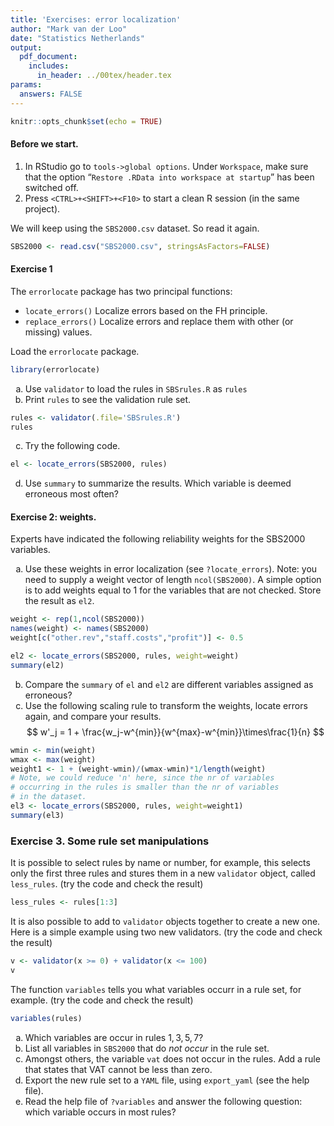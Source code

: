 ```yaml
---
title: 'Exercises: error localization'
author: "Mark van der Loo"
date: "Statistics Netherlands"
output: 
  pdf_document:
    includes: 
      in_header: ../00tex/header.tex
params:
  answers: FALSE
---
```


```r
knitr::opts_chunk$set(echo = TRUE)
```

#### Before we start.

1. In RStudio go to `tools->global options`. Under `Workspace`, make sure that
the option "`Restore .RData into workspace at startup`" has been switched off.
2. Press `<CTRL>+<SHIFT>+<F10>` to start a clean R session (in the same project).


We will keep using the `SBS2000.csv` dataset. So read it again.
```r
SBS2000 <- read.csv("SBS2000.csv", stringsAsFactors=FALSE)
```

\begin{picture}(0,0)
\put(350,-30){
\includegraphics[height=3cm]{fig/rstudio.png}
}
\end{picture}


#### Exercise 1

The `errorlocate` package has two principal functions:

- `locate_errors()` Localize errors based on the FH principle.
- `replace_errors()` Localize errors and replace them with other (or missing) values.

Load the `errorlocate` package.
```r
library(errorlocate)
```

a. Use `validator` to load the rules in `SBSrules.R` as `rules`
b. Print `rules` to see the validation rule set.
```r
rules <- validator(.file='SBSrules.R')
rules
```
c. Try the following code.
```r
el <- locate_errors(SBS2000, rules)
```
d. Use `summary` to summarize the results. Which variable is deemed erroneous
most often?


#### Exercise 2: weights.

Experts have indicated the following reliability weights for the SBS2000 variables.

\begin{tabular}{ll|ll}
staff       & 1   & turnover  & 1\\
other.rev   & 0.5 & total.rev & 1\\
staff.costs & 0.5 & profit    & 0.5\\
vat         & 1
\end{tabular}

a. Use these weights in error localization (see `?locate_errors`). Note: you
need to supply a weight vector of length `ncol(SBS2000)`. A simple option is to
add weights equal to 1 for the variables that are not checked. Store the result as
`el2`.
```r
weight <- rep(1,ncol(SBS2000))
names(weight) <- names(SBS2000)
weight[c("other.rev","staff.costs","profit")] <- 0.5

el2 <- locate_errors(SBS2000, rules, weight=weight)
summary(el2)
```
b. Compare the `summary` of `el` and `el2` are different variables
assigned as erroneous?
c. Use the following scaling rule to transform the weights, locate errors again, and compare your results.
$$
w'_j = 1 + \frac{w_j-w^{min}}{w^{max}-w^{min}}\times\frac{1}{n}
$$

```r
wmin <- min(weight)
wmax <- max(weight)
weight1 <- 1 + (weight-wmin)/(wmax-wmin)*1/length(weight)
# Note, we could reduce 'n' here, since the nr of variables
# occurring in the rules is smaller than the nr of variables 
# in the dataset. 
el3 <- locate_errors(SBS2000, rules, weight=weight1)
summary(el3)
```

### Exercise 3. Some rule set manipulations

It is possible to select rules by name or number, for example, this selects only the first
three rules and stures them in a new `validator` object, called `less_rules`. (try the code and check the result)

```r
less_rules <- rules[1:3]
```

It is also possible to add to `validator` objects together to create a new one.
Here is a simple example using two new validators. (try the code and check the result)
```r
v <- validator(x >= 0) + validator(x <= 100)
v
```

The function `variables` tells you what variables occurr in a rule set, for example. (try the code and check the result)
```r
variables(rules)
```


a. Which variables are occur in rules $1,3,5,7$?
b. List all variables in `SBS2000` that do _not occur_ in the rule set.
c. Amongst others, the variable `vat` does not occur in the rules. Add a rule
that states that VAT cannot be less than zero.
d. Export the new rule set to a `YAML` file, using `export_yaml` (see the help file).
e. Read the help file of `?variables` and answer the following question: which variable occurs in most rules?











